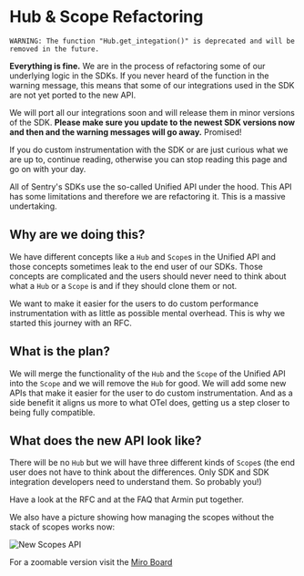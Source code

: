 # Hub & Scope Refactoring

<Alert title="If you came here from a warning message:" level="warning"><markdown>

`WARNING: The function "Hub.get_integation()" is deprecated and will be removed in the future.`

**Everything is fine.** We are in the process of refactoring some of our underlying logic in the SDKs. If you never heard of the function in the warning message, this means that some of our integrations used in the SDK are not yet ported to the new API.

We will port all our integrations soon and will release them in minor versions of the SDK. **Please make sure you update to the newest SDK versions now and then and the warning messages will go away.** Promised!

If you do custom instrumentation with the SDK or are just curious what we are up to, continue reading, otherwise you can stop reading this page and go on with your day.
</markdown></Alert>

All of Sentry's SDKs use the so-called <Link to="/sdk/unified-api/">Unified API</Link> under the hood. This API has some limitations and therefore we are refactoring it. This is a massive undertaking.

## Why are we doing this?

We have different concepts like a `Hub` and `Scope`s in the Unified API and those concepts sometimes leak to the end user of our SDKs. Those concepts are complicated and the users should never need to think about what a `Hub` or a `Scope` is and if they should clone them or not. 

We want to make it easier for the users to do custom performance instrumentation with as little as possible mental overhead. This is why we started this journey with an <Link to="https://github.com/getsentry/rfcs/pull/122">RFC</Link>.


## What is the plan?

We will merge the functionality of the `Hub` and the `Scope` of the <Link to="/sdk/unified-api/">Unified API</Link> into the `Scope` and we will remove the `Hub` for good. We will add some new APIs that make it easier for the user to do custom instrumentation. And as a side benefit it aligns us more to what OTel does, getting us a step closer to being fully compatible.


## What does the new API look like?

There will be no `Hub` but we will have three different kinds of `Scope`s (the end user does not have to think about the differences. Only SDK and SDK integration developers need to understand them. So probably you!)

Have a look at the <Link to="https://github.com/getsentry/rfcs/pull/122">RFC</Link> and at the <Link to="https://gist.github.com/mitsuhiko/1bc78d04ea7d08e5b50d27e42676db80">FAQ</Link> that Armin put together.

We also have a picture showing how managing the scopes without the stack of scopes works now:

![New Scopes API](new-scopes-api.png)

For a zoomable version visit the <a href="https://miro.com/app/board/uXjVNtPiOfI=/?share_link_id=140058397661" target="_blank">Miro Board</a>
